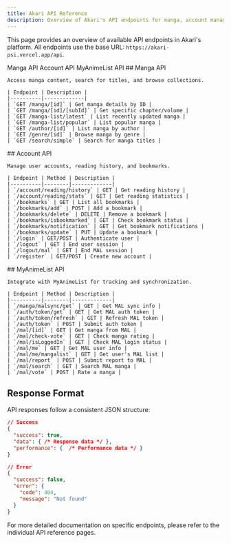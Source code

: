 ```yaml
---
title: Akari API Reference
description: Overview of Akari's API endpoints for manga, account management, and MyAnimeList integration
---
```


This page provides an overview of available API endpoints in Akari's platform. All endpoints use the base URL: `https://akari-psi.vercel.app/api`.

<Tabs defaultTab="manga">
  <TabList>
    <TabTrigger id="manga">Manga API</TabTrigger>
    <TabTrigger id="account">Account API</TabTrigger>
    <TabTrigger id="mal">MyAnimeList API</TabTrigger>
  </TabList>

  <TabContent id="manga">
    ## Manga API

    Access manga content, search for titles, and browse collections.

    | Endpoint | Description |
    |----------|-------------|
    | `GET /manga/[id]` | Get manga details by ID |
    | `GET /manga/[id]/[subId]` | Get specific chapter/volume |
    | `GET /manga-list/latest` | List recently updated manga |
    | `GET /manga-list/popular` | List popular manga |
    | `GET /author/[id]` | List manga by author |
    | `GET /genre/[id]` | Browse manga by genre |
    | `GET /search/simple` | Search for manga titles |

  </TabContent>

  <TabContent id="account">
    ## Account API

    Manage user accounts, reading history, and bookmarks.

    | Endpoint | Method | Description |
    |----------|--------|-------------|
    | `/account/reading/history` | GET | Get reading history |
    | `/account/reading/stats` | GET | Get reading statistics |
    | `/bookmarks` | GET | List all bookmarks |
    | `/bookmarks/add` | POST | Add a bookmark |
    | `/bookmarks/delete` | DELETE | Remove a bookmark |
    | `/bookmarks/isbookmarked` | GET | Check bookmark status |
    | `/bookmarks/notification` | GET | Get bookmark notifications |
    | `/bookmarks/update` | PUT | Update a bookmark |
    | `/login` | GET/POST | Authenticate user |
    | `/logout` | GET | End user session |
    | `/logout/mal` | GET | End MAL session |
    | `/register` | GET/POST | Create new account |

  </TabContent>

  <TabContent id="mal">
    ## MyAnimeList API

    Integrate with MyAnimeList for tracking and synchronization.

    | Endpoint | Method | Description |
    |----------|--------|-------------|
    | `/manga/malsync/get` | GET | Get MAL sync info |
    | `/auth/token/get` | GET | Get MAL auth token |
    | `/auth/token/refresh` | GET | Refresh MAL token |
    | `/auth/token` | POST | Submit auth token |
    | `/mal/[id]` | GET | Get manga from MAL |
    | `/mal/check-vote` | GET | Check manga rating |
    | `/mal/isLoggedIn` | GET | Check MAL login status |
    | `/mal/me` | GET | Get MAL user info |
    | `/mal/me/mangalist` | GET | Get user's MAL list |
    | `/mal/report` | POST | Submit report to MAL |
    | `/mal/search` | GET | Search MAL manga |
    | `/mal/vote` | POST | Rate a manga |

  </TabContent>
</Tabs>

## Response Format

API responses follow a consistent JSON structure:

```json
// Success
{
  "success": true,
  "data": { /* Response data */ },
  "performance": {  /* Performance data */ }
}

// Error
{
  "success": false,
  "error": {
    "code": 404,
    "message": "Not found"
  }
}
```

For more detailed documentation on specific endpoints, please refer to the individual API reference pages.
